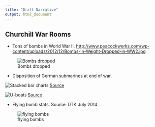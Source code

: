```yaml
---
title: "Draft Narrative"
output: html_document
---
```


## Churchill War Rooms

* Tons of bombs in World War II. <http://www.peacockworks.com/wp-content/uploads/2012/12/Bombs-in-Weight-Dropped-in-WW2.jpg> 

![Bombs dropped](bombs-dropped.jpg)


* Disposition of German submarines at end of war.

![Stacked bar charts](stacked-bar.png) [Source](http://blog.revolutionanalytics.com/2011/06/ww2-dataviz.html)

![U-boats](U-boats.png) [Source](http://blog.revolutionanalytics.com/2011/06/ww2-dataviz.html)

* Flying bomb stats.  Source: DTK July 2014

![flying bombs](flying-bombs.png)